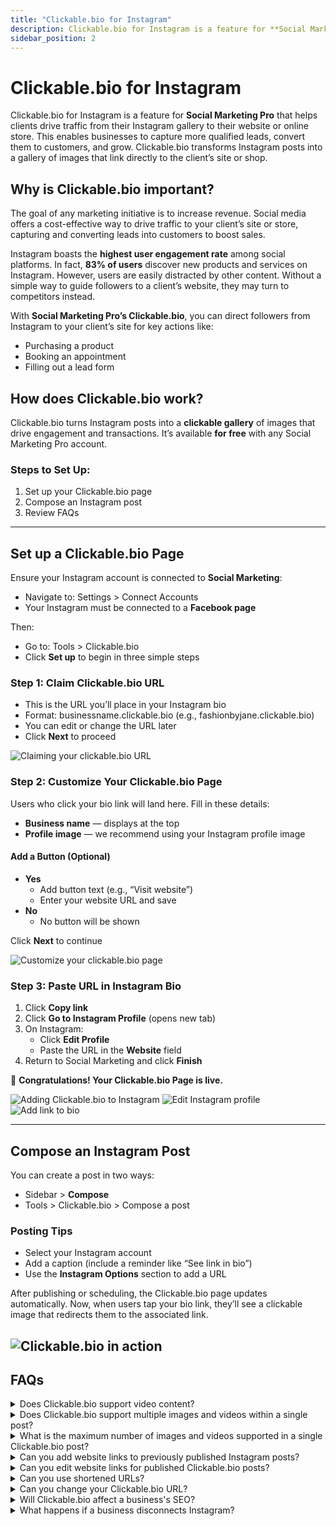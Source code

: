 ```yaml
---
title: "Clickable.bio for Instagram"
description: Clickable.bio for Instagram is a feature for **Social Marketing Pro** that helps clients drive traffic from their Instagram gallery to their website or online store. This enables businesses to capture more qualified leads, convert them to customers, and grow. Clickable.bio transforms Instagram posts into a gallery of images that link directly to the client's site or shop.
sidebar_position: 2
---
```


# Clickable.bio for Instagram

Clickable.bio for Instagram is a feature for **Social Marketing Pro** that helps clients drive traffic from their Instagram gallery to their website or online store. This enables businesses to capture more qualified leads, convert them to customers, and grow. Clickable.bio transforms Instagram posts into a gallery of images that link directly to the client’s site or shop.

## Why is Clickable.bio important?

The goal of any marketing initiative is to increase revenue. Social media offers a cost-effective way to drive traffic to your client’s site or store, capturing and converting leads into customers to boost sales.

Instagram boasts the **highest user engagement rate** among social platforms. In fact, **83% of users** discover new products and services on Instagram. However, users are easily distracted by other content. Without a simple way to guide followers to a client’s website, they may turn to competitors instead.

With **Social Marketing Pro’s Clickable.bio**, you can direct followers from Instagram to your client’s site for key actions like:

- Purchasing a product  
- Booking an appointment  
- Filling out a lead form  

## How does Clickable.bio work?

Clickable.bio turns Instagram posts into a **clickable gallery** of images that drive engagement and transactions. It’s available **for free** with any Social Marketing Pro account.

### Steps to Set Up:

1. Set up your Clickable.bio page  
2. Compose an Instagram post  
3. Review FAQs  

---

## Set up a Clickable.bio Page

Ensure your Instagram account is connected to **Social Marketing**:

- Navigate to: Settings > Connect Accounts
- Your Instagram must be connected to a **Facebook page**  

Then:

- Go to: Tools > Clickable.bio  
- Click **Set up** to begin in three simple steps  

### Step 1: Claim Clickable.bio URL

- This is the URL you’ll place in your Instagram bio  
- Format: businessname.clickable.bio (e.g., fashionbyjane.clickable.bio)  
- You can edit or change the URL later  
- Click **Next** to proceed  

![Claiming your clickable.bio URL](./img/claim-clickable-bio.png)

### Step 2: Customize Your Clickable.bio Page

Users who click your bio link will land here. Fill in these details:

- **Business name** — displays at the top  
- **Profile image** — we recommend using your Instagram profile image  

#### Add a Button (Optional)

- **Yes**  
  - Add button text (e.g., “Visit website”)  
  - Enter your website URL and save  
- **No**  
  - No button will be shown  

Click **Next** to continue  

![Customize your clickable.bio page](./img/customize-cb.png)

### Step 3: Paste URL in Instagram Bio

1. Click **Copy link**  
2. Click **Go to Instagram Profile** (opens new tab)  
3. On Instagram:
   - Click **Edit Profile**
   - Paste the URL in the **Website** field  
4. Return to Social Marketing and click **Finish**

🎉 **Congratulations! Your Clickable.bio Page is live.**

![Adding Clickable.bio to Instagram](./img/paste-to-instagram.jpg)
![Edit Instagram profile](./img/edit-profile.png)
![Add link to bio](./img/add-website.png)

---

## Compose an Instagram Post

You can create a post in two ways:

- Sidebar > **Compose**  
- Tools > Clickable.bio > Compose a post 

### Posting Tips

- Select your Instagram account  
- Add a caption (include a reminder like “See link in bio”)  
- Use the **Instagram Options** section to add a URL  

After publishing or scheduling, the Clickable.bio page updates automatically. Now, when users tap your bio link, they’ll see a clickable image that redirects them to the associated link.

![Clickable.bio in action](./img/use-cb.png)
---

## FAQs

<details>
<summary>Does Clickable.bio support video content?</summary>

A: Yes, videos are fully supported by Clickable.bio.
</details>

<details>
<summary>Does Clickable.bio support multiple images and videos within a single post?</summary>

A: Yes, Clickable.bio supports publishing posts that contain multiple images and videos together.

</details>

<details>
<summary>What is the maximum number of images and videos supported in a single Clickable.bio post?</summary>

A: Clickable.bio post supports a maximum of 10 media items (the total combined count of images and videos), which aligns with the limitations of the Instagram carousel post format.
</details>

<details>
<summary>Can you add website links to previously published Instagram posts?</summary>

A: Only after Clickable.bio setup. You can add links to new posts moving forward.
</details>

<details>
<summary>Can you edit website links for published Clickable.bio posts?</summary>

A: Not currently, but this will be available in the future.
</details>

<details>
<summary>Can you use shortened URLs?</summary>

A: Yes, any type of website link is supported.
</details>

<details>
<summary>Can you change your Clickable.bio URL?</summary>

A: Yes. Go to **Tools > Clickable.bio > Appearance and Settings** to change it.
</details>

<details>
<summary>Will Clickable.bio affect a business's SEO?</summary>

A: No. The page isn't crawled by search engines.
</details>

<details>
<summary>What happens if a business disconnects Instagram?</summary>

A: The Clickable.bio page is saved until the account is reconnected or data is deleted.
</details>

